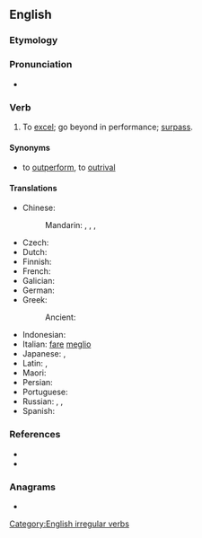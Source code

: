 ==English==

===Etymology===
{{prefix|en|out|do}}

===Pronunciation===
* {{a|US}} {{IPA|en|/aʊtˈdu/}}

===Verb===
{{en-verb|outdoes|outdoing|outdid|outdone}}

# {{lb|en|transitive}} To [[excel]]; go beyond in performance; [[surpass]].

====Synonyms====
* {{sense|to surpass}} to [[outperform]], to [[outrival]]

====Translations====
{{trans-top|to go beyond}}
* Chinese:
*: Mandarin: {{t+|cmn|超過|sc=Hani}}, {{t+|cmn|超过|tr=chāoguò|sc=Hani}}, {{t+|cmn|勝過|sc=Hani}}, {{t+|cmn|胜过|tr=shèngguò|sc=Hani}}
* Czech: {{t|cs|překonat}}
* Dutch: {{t+|nl|overtreffen}}
* Finnish: {{t+|fi|päihittää}}
* French: {{t+|fr|surpasser}}
* Galician: {{t+|gl|superar}}
* German: {{t+|de|übertreffen}}
* Greek:
*: Ancient: {{t|grc|ὑπερβάλλω}}
{{trans-mid}}
* Indonesian: {{t+|id|lampau|alt=melampaui}}
* Italian: [[fare]] [[meglio]]
* Japanese: {{t+|ja|凌ぐ|tr=しのぐ, shinogu}}, {{t|ja|打ち勝つ|tr=うちかつ, uchikatsu}}
* Latin: {{t|la|superō}}, {{t|la|praecellō}}
* Maori: {{t|mi|pahika}}
* Persian: {{t-check|fa|بهتر انجام دادن از کسی دیگر}}
* Portuguese: {{t+|pt|superar}}
* Russian: {{t+|ru|превосходи́ть|impf}}, {{t+|ru|превзойти́|pf}}, {{t+|ru|перещеголя́ть|pf}}
* Spanish: {{t+|es|exceder}} {{t+|es|sobrepasar}}
{{trans-bottom}}

===References===
* {{R:Century 1911}}
* {{R:Webster 1913}}

===Anagrams===
* {{anagrams|en|a=dootu|do out}}

[[Category:English irregular verbs]]